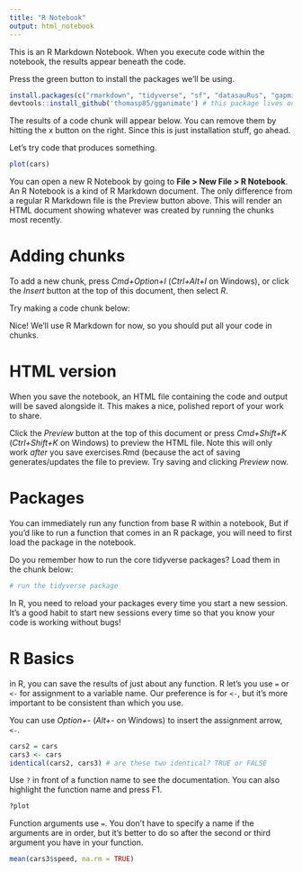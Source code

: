 ```yaml
---
title: "R Notebook"
output: html_notebook
---
```


This is an R Markdown Notebook. When you execute code within the notebook, the results appear beneath the code. 

Press the green button to install the packages we'll be using.

```r
install.packages(c("rmarkdown", "tidyverse", "sf", "datasauRus", "gapminder", "nycflights13", "devtools"))
devtools::install_github('thomasp85/gganimate') # this package lives on GitHub, not CRAN!
```

The results of a code chunk will appear below. You can remove them by hitting the x button on the right. Since this is just installation stuff, go ahead.

Let's try code that produces something.

```r
plot(cars)
```


You can open a new R Notebook by going to **File > New File > R Notebook**. An R Notebook is a kind of R Markdown document. The only difference from a regular R Markdown file is the Preview button above. This will render an HTML document showing whatever was created by running the chunks most recently.

# Adding chunks

To add a new chunk, press *Cmd+Option+I* (*Ctrl+Alt+I* on Windows), or click the *Insert* button at the top of this document, then select *R*. 

Try making a code chunk below:



Nice! We'll use R Markdown for now, so you should put all your code in chunks.

# HTML version

When you save the notebook, an HTML file containing the code and output will be saved alongside it. This makes a nice, polished report of your work to share.

Click the *Preview* button at the top of this document or press *Cmd+Shift+K* (*Ctrl+Shift+K* on Windows) to preview the HTML file. Note this will only work _after_ you save exercises.Rmd (because the act of saving generates/updates the file to preview. Try saving and clicking *Preview* now.

# Packages

You can immediately run any function from base R within a notebook, But if you'd like to run a function that comes in an R package, you will need to first load the package in the notebook.

Do you remember how to run the core tidyverse packages? Load them in the chunk below:

```r
# run the tidyverse package


```

In R, you need to reload your packages every time you start a new session. It's a good habit to start new sessions every time so that you know your code is working without bugs!

# R Basics

in R, you can save the results of just about any function. R let's you use `=` or `<-` for assignment to a variable name. Our preference is for `<-`, but it's more important to be consistent than which you use. 

You can use *Option+-* (*Alt+-* on Windows) to insert the assignment arrow, `<-`.

```r
cars2 = cars
cars3 <- cars
identical(cars2, cars3) # are these two identical? TRUE or FALSE
```

Use `?` in front of a function name to see the documentation. You can also highlight the function name and press F1.

```r
?plot
```

Function arguments use `=`. You don't have to specify a name if the arguments are in order, but it's better to do so after the second or third argument you have in your function.

```r
mean(cars3$speed, na.rm = TRUE)
```

